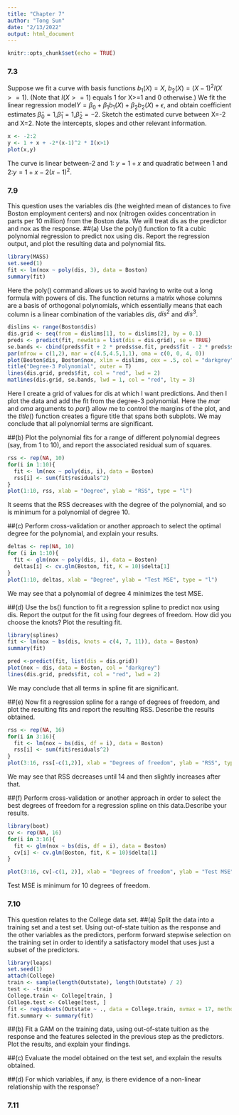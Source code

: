 ```yaml
---
title: "Chapter 7"
author: "Tong Sun"
date: "2/13/2022"
output: html_document
---
```


```r
knitr::opts_chunk$set(echo = TRUE)
```

### 7.3
Suppose we fit a curve with basis functions $b_1(X)=X$, $b_2(X)=(X-1)^2I(X>=1)$. (Note that $I(X>=1)$ equals 1 for X>=1 and 0 otherwise.) We fit the linear regression model$Y=\beta_0+\beta_1b_1(X)+\beta_2b_2(X)+\epsilon$, and obtain coefficient estimates $\hat\beta_0=1$,$\hat\beta_1=1$,$\hat\beta_2=-2$. Sketch the estimated curve between X=-2 and X=2. Note the intercepts, slopes and other relevant information.
```r
x <- -2:2
y <- 1 + x + -2*(x-1)^2 * I(x>1)
plot(x,y)
```
The curve is linear between-2 and 1: $y=1+x$ and quadratic between 1 and 2:$y=1+x-2(x-1)^2$.

### 7.9
This question uses the variables dis (the weighted mean of distances to five Boston employment centers) and nox (nitrogen oxides concentration in parts per 10 million) from the Boston data. We will treat dis as the predictor and nox as the response.
##(a)
Use the poly() function to fit a cubic polynomial regression to predict nox using dis. Report the regression output, and plot the resulting data and polynomial fits.
```r
library(MASS)
set.seed(1)
fit <- lm(nox ~ poly(dis, 3), data = Boston)
summary(fit)
```
Here the poly() command allows us to avoid having to write out a long formula with powers of dis. The function returns a matrix whose columns are a basis of orthogonal polynomials, which essentially means that each column is a linear combination of the variables $dis$, $dis^2$ and $dis^3$.

```r
dislims <- range(Boston$dis)
dis.grid <- seq(from = dislims[1], to = dislims[2], by = 0.1)
preds <- predict(fit, newdata = list(dis = dis.grid), se = TRUE)
se.bands <- cbind(preds$fit + 2 * preds$se.fit, preds$fit - 2 * preds$se.fit)
par(mfrow = c(1,2), mar = c(4.5,4.5,1,1), oma = c(0, 0, 4, 0))
plot(Boston$dis, Boston$nox, xlim = dislims, cex = .5, col = "darkgrey")
title("Degree-3 Polynomial", outer = T)
lines(dis.grid, preds$fit, col = "red", lwd = 2)
matlines(dis.grid, se.bands, lwd = 1, col = "red", lty = 3)
```

Here I create a grid of values for dis at which I want predictions. And then I plot the data and add the fit from the degree-3 polynomial. Here the $mar$ and $oma$ arguments to $par()$ allow me to control the margins of the plot, and the $title()$ function creates a figure title that spans both subplots. We may conclude that all polynomial terms are significant.

##(b)
Plot the polynomial fits for a range of different polynomial degrees (say, from 1 to 10), and report the associated residual sum of squares.
```r
rss <- rep(NA, 10)
for(i in 1:10){
  fit <- lm(nox ~ poly(dis, i), data = Boston)
  rss[i] <- sum(fit$residuals^2)
}
plot(1:10, rss, xlab = "Degree", ylab = "RSS", type = "l")
```
It seems that the RSS decreases with the degree of the polynomial, and so is minimum for a polynomial of degree 10.

##(c)
Perform cross-validation or another approach to select the optimal degree for the polynomial, and explain your results.
```r
deltas <- rep(NA, 10)
for (i in 1:10){
  fit <- glm(nox ~ poly(dis, i), data = Boston)
  deltas[i] <- cv.glm(Boston, fit, K = 10)$delta[1]
}
plot(1:10, deltas, xlab = "Degree", ylab = "Test MSE", type = "l")
```

We may see that a polynomial of degree 4 minimizes the test MSE.

##(d)
Use the bs() function to fit a regression spline to predict nox using dis. Report the output for the fit using four degrees of freedom. How did you choose the knots? Plot the resulting fit.
```r
library(splines)
fit <- lm(nox ~ bs(dis, knots = c(4, 7, 11)), data = Boston)
summary(fit)
```
```r
pred <-predict(fit, list(dis = dis.grid))
plot(nox ~ dis, data = Boston, col = "darkgrey")
lines(dis.grid, preds$fit, col = "red", lwd = 2)
```

We may conclude that all terms in spline fit are significant.

##(e)
Now fit a regression spline for a range of degrees of freedom, and plot the resulting fits and report the resulting RSS. Describe the results obtained.
```r
rss <- rep(NA, 16)
for(i in 3:16){
  fit <- lm(nox ~ bs(dis, df = i), data = Boston)
  rss[i] <- sum(fit$residuals^2)
}
plot(3:16, rss[-c(1,2)], xlab = "Degrees of freedom", ylab = "RSS", type = "l")
```
We may see that RSS decreases until 14 and then slightly increases after that.

##(f)
Perform cross-validation or another approach in order to select the best degrees of freedom for a regression spline on this data.Describe your results.
```r
library(boot)
cv <- rep(NA, 16)
for(i in 3:16){
  fit <- glm(nox ~ bs(dis, df = i), data = Boston)
  cv[i] <- cv.glm(Boston, fit, K = 10)$delta[1]
}
```
```r
plot(3:16, cv[-c(1, 2)], xlab = "Degrees of freedom", ylab = "Test MSE", type = "l")
```
Test MSE is minimum for 10 degrees of freedom.

### 7.10
This question relates to the College data set.
##(a)
Split the data into a training set and a test set. Using out-of-state tuition as the response and the other variables as the predictors, perform forward stepwise selection on the training set in order to identify a satisfactory model that uses just a subset of the predictors.
```r
library(leaps)
set.seed(1)
attach(College)
train <- sample(length(Outstate), length(Outstate) / 2)
test <- -train
College.train <- College[train, ]
College.test <- College[test, ]
fit <- regsubsets(Outstate ~ ., data = College.train, nvmax = 17, method = "forward")
fit.summary <- summary(fit)
```


##(b)
Fit a GAM on the training data, using out-of-state tuition as the response and the features selected in the previous step as the predictors. Plot the results, and explain your findings.

##(c)
Evaluate the model obtained on the test set, and explain the results obtained.

##(d)
For which variables, if any, is there evidence of a non-linear relationship with the response?

### 7.11
